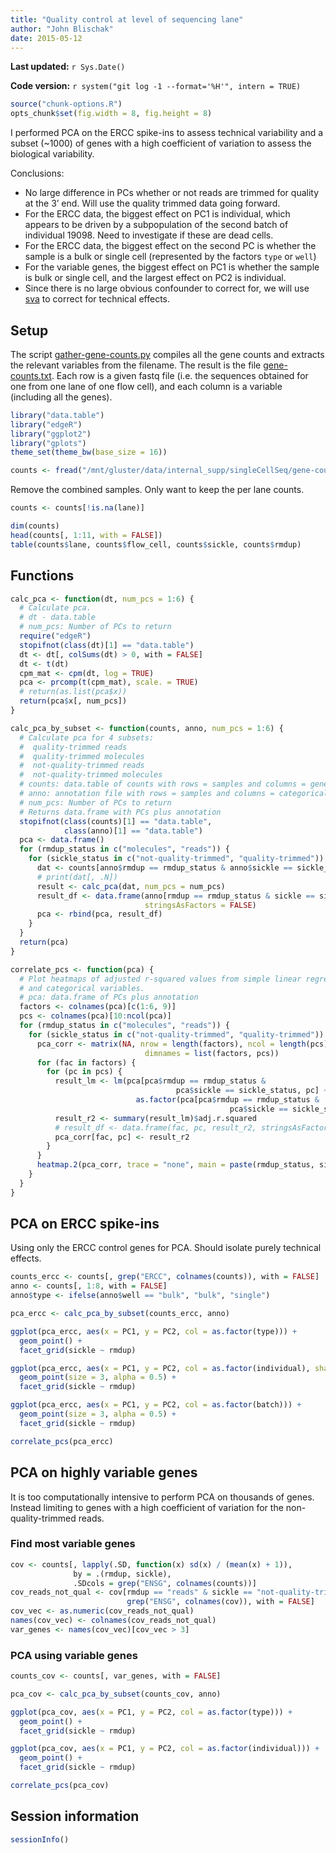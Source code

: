 ```yaml
---
title: "Quality control at level of sequencing lane"
author: "John Blischak"
date: 2015-05-12
---
```


**Last updated:** `r Sys.Date()`

**Code version:** `r system("git log -1 --format='%H'", intern = TRUE)`

```r
source("chunk-options.R")
opts_chunk$set(fig.width = 8, fig.height = 8)
```

I performed PCA on the ERCC spike-ins to assess technical variability and a subset (~1000) of genes with a high coefficient of variation to assess the biological variability.

Conclusions:

*  No large difference in PCs whether or not reads are trimmed for quality at the 3' end.
Will use the quality trimmed data going forward.
*  For the ERCC data, the biggest effect on PC1 is individual, which appears to be driven by a subpopulation of the second batch of individual 19098.
Need to investigate if these are dead cells.
*  For the ERCC data, the biggest effect on the second PC is whether the sample is a bulk or single cell (represented by the factors `type` or `well`)
*  For the variable genes, the biggest effect on PC1 is whether the sample is bulk or single cell, and the largest effect on PC2 is individual.
*  Since there is no large obvious confounder to correct for, we will use [sva][] to correct for technical effects.

[sva]: http://www.bioconductor.org/packages/release/bioc/html/sva.html

## Setup

The script [gather-gene-counts.py][] compiles all the gene counts and extracts the relevant variables from the filename.
The result is the file [gene-counts.txt][].
Each row is a given fastq file (i.e. the sequences obtained for one from one lane of one flow cell), and each column is a variable (including all the genes).

[gather-gene-counts.py]: https://github.com/jdblischak/singleCellSeq/blob/master/code/gather-gene-counts.py
[gene-counts.txt]: https://github.com/jdblischak/singleCellSeq/blob/master/data/gene-counts.txt

```r
library("data.table")
library("edgeR")
library("ggplot2")
library("gplots")
theme_set(theme_bw(base_size = 16))
```

```r
counts <- fread("/mnt/gluster/data/internal_supp/singleCellSeq/gene-counts.txt")
```

Remove the combined samples.
Only want to keep the per lane counts.

```r
counts <- counts[!is.na(lane)]
```

```r
dim(counts)
head(counts[, 1:11, with = FALSE])
table(counts$lane, counts$flow_cell, counts$sickle, counts$rmdup)
```

## Functions

```r
calc_pca <- function(dt, num_pcs = 1:6) {
  # Calculate pca.
  # dt - data.table
  # num_pcs: Number of PCs to return
  require("edgeR")
  stopifnot(class(dt)[1] == "data.table")
  dt <- dt[, colSums(dt) > 0, with = FALSE]
  dt <- t(dt)
  cpm_mat <- cpm(dt, log = TRUE)
  pca <- prcomp(t(cpm_mat), scale. = TRUE)
  # return(as.list(pca$x))
  return(pca$x[, num_pcs])
}
```

```r
calc_pca_by_subset <- function(counts, anno, num_pcs = 1:6) {
  # Calculate pca for 4 subsets:
  #  quality-trimmed reads
  #  quality-trimmed molecules
  #  not-quality-trimmed reads
  #  not-quality-trimmed molecules
  # counts: data.table of counts with rows = samples and columns = genes
  # anno: annotation file with rows = samples and columns = categorical variables
  # num_pcs: Number of PCs to return
  # Returns data.frame with PCs plus annotation
  stopifnot(class(counts)[1] == "data.table",
            class(anno)[1] == "data.table")
  pca <- data.frame()
  for (rmdup_status in c("molecules", "reads")) {
    for (sickle_status in c("not-quality-trimmed", "quality-trimmed")) {
      dat <- counts[anno$rmdup == rmdup_status & anno$sickle == sickle_status, ]
      # print(dat[, .N])
      result <- calc_pca(dat, num_pcs = num_pcs)
      result_df <- data.frame(anno[rmdup == rmdup_status & sickle == sickle_status, ], result,
                              stringsAsFactors = FALSE)
      pca <- rbind(pca, result_df)
    }
  }
  return(pca)
}
```

```r
correlate_pcs <- function(pca) {
  # Plot heatmaps of adjusted r-squared values from simple linear regression between PCs
  # and categorical variables.
  # pca: data.frame of PCs plus annotation
  factors <- colnames(pca)[c(1:6, 9)]
  pcs <- colnames(pca)[10:ncol(pca)]
  for (rmdup_status in c("molecules", "reads")) {
    for (sickle_status in c("not-quality-trimmed", "quality-trimmed")) {
      pca_corr <- matrix(NA, nrow = length(factors), ncol = length(pcs),
                              dimnames = list(factors, pcs))
      for (fac in factors) {
        for (pc in pcs) {
          result_lm <- lm(pca[pca$rmdup == rmdup_status &
                                     pca$sickle == sickle_status, pc] ~
                            as.factor(pca[pca$rmdup == rmdup_status &
                                                 pca$sickle == sickle_status, fac]))
          result_r2 <- summary(result_lm)$adj.r.squared
          # result_df <- data.frame(fac, pc, result_r2, stringsAsFactors = FALSE)
          pca_corr[fac, pc] <- result_r2
        }
      }
      heatmap.2(pca_corr, trace = "none", main = paste(rmdup_status, sickle_status))
    }
  }
}
```

## PCA on ERCC spike-ins

Using only the ERCC control genes for PCA.
Should isolate purely technical effects.

```r
counts_ercc <- counts[, grep("ERCC", colnames(counts)), with = FALSE]
anno <- counts[, 1:8, with = FALSE]
anno$type <- ifelse(anno$well == "bulk", "bulk", "single")
```

```r
pca_ercc <- calc_pca_by_subset(counts_ercc, anno)
```

```r
ggplot(pca_ercc, aes(x = PC1, y = PC2, col = as.factor(type))) +
  geom_point() +
  facet_grid(sickle ~ rmdup)
```

```r
ggplot(pca_ercc, aes(x = PC1, y = PC2, col = as.factor(individual), shape = as.factor(batch))) +
  geom_point(size = 3, alpha = 0.5) +
  facet_grid(sickle ~ rmdup)
```

```r
ggplot(pca_ercc, aes(x = PC1, y = PC2, col = as.factor(batch))) +
  geom_point(size = 3, alpha = 0.5) +
  facet_grid(sickle ~ rmdup)
```

```r
correlate_pcs(pca_ercc)
```

## PCA on highly variable genes

It is too computationally intensive to perform PCA on thousands of genes.
Instead limiting to genes with a high coefficient of variation for the non-quality-trimmed reads.

### Find most variable genes

```r
cov <- counts[, lapply(.SD, function(x) sd(x) / (mean(x) + 1)),
              by = .(rmdup, sickle),
              .SDcols = grep("ENSG", colnames(counts))]
cov_reads_not_qual <- cov[rmdup == "reads" & sickle == "not-quality-trimmed",
                          grep("ENSG", colnames(cov)), with = FALSE]
cov_vec <- as.numeric(cov_reads_not_qual)
names(cov_vec) <- colnames(cov_reads_not_qual)
var_genes <- names(cov_vec)[cov_vec > 3]
```

### PCA using variable genes

```r
counts_cov <- counts[, var_genes, with = FALSE]
```

```r
pca_cov <- calc_pca_by_subset(counts_cov, anno)
```

```r
ggplot(pca_cov, aes(x = PC1, y = PC2, col = as.factor(type))) +
  geom_point() +
  facet_grid(sickle ~ rmdup)
```

```r
ggplot(pca_cov, aes(x = PC1, y = PC2, col = as.factor(individual))) +
  geom_point() +
  facet_grid(sickle ~ rmdup)
```

```r
correlate_pcs(pca_cov)
```

## Session information

```r
sessionInfo()
```
